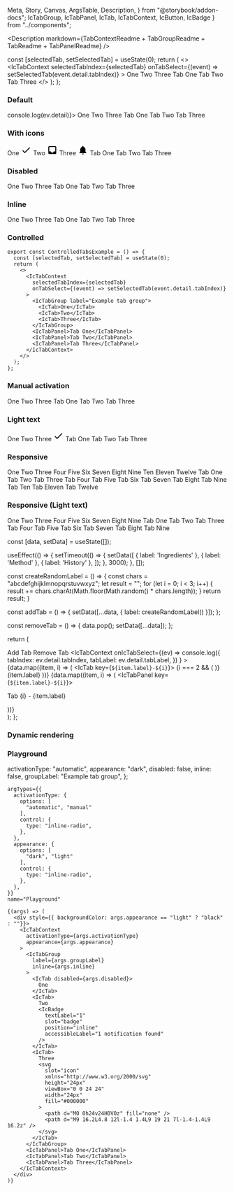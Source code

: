   Meta,
  Story,
  Canvas,
  ArgsTable,
  Description,
} from "@storybook/addon-docs";
  IcTabGroup,
  IcTabPanel,
  IcTab,
  IcTabContext,
  IcButton,
  IcBadge
} from "../components";

<Meta title="Tabs" component={IcTabContext} />

<Description
  markdown={TabContextReadme + TabGroupReadme + TabReadme + TabPanelReadme}
/>

  const [selectedTab, setSelectedTab] = useState(0);
  return (
    <>
      <IcTabContext
        selectedTabIndex={selectedTab}
        onTabSelect={(event) => setSelectedTab(event.detail.tabIndex)}
      >
        <IcTabGroup label="Example tab group">
          <IcTab>One</IcTab>
          <IcTab>Two</IcTab>
          <IcTab>Three</IcTab>
        </IcTabGroup>
        <IcTabPanel>Tab One</IcTabPanel>
        <IcTabPanel>Tab Two</IcTabPanel>
        <IcTabPanel>Tab Three</IcTabPanel>
      </IcTabContext>
    </>
  );
};

### Default

<Canvas>
  <Story name="Default">
    <IcTabContext onIcTabSelect={(ev) => console.log(ev.detail)}>
      <IcTabGroup label="Example tab group">
        <IcTab>One</IcTab>
        <IcTab>Two</IcTab>
        <IcTab>Three</IcTab>
      </IcTabGroup>
      <IcTabPanel>Tab One</IcTabPanel>
      <IcTabPanel>Tab Two</IcTabPanel>
      <IcTabPanel>Tab Three</IcTabPanel>
    </IcTabContext>
  </Story>
</Canvas>

### With icons

<Canvas>
  <Story name="With icons">
    <IcTabContext>
      <IcTabGroup label="Example tab group">
        <IcTab>
          One
          <svg
            slot="icon"
            xmlns="http://www.w3.org/2000/svg"
            height="24px"
            viewBox="0 0 24 24"
            width="24px"
            fill="#000000"
          >
            <path d="M0 0h24v24H0V0z" fill="none" />
            <path d="M9 16.2L4.8 12l-1.4 1.4L9 19 21 7l-1.4-1.4L9 16.2z" />
          </svg>
        </IcTab>
        <IcTab>
          Two
          <svg
            slot="icon"
            xmlns="http://www.w3.org/2000/svg"
            height="24px"
            viewBox="0 0 24 24"
            width="24px"
            fill="#000000"
          >
            <path d="M0 0h24v24H0V0z" fill="none" />
            <path d="M19 3H4.99c-1.11 0-1.98.89-1.98 2L3 19c0 1.1.88 2 1.99 2H19c1.1 0 2-.9 2-2V5c0-1.11-.9-2-2-2zm0 12h-4c0 1.66-1.35 3-3 3s-3-1.34-3-3H4.99V5H19v10z" />
          </svg>
        </IcTab>
        <IcTab>
          Three
          <svg
            slot="icon"
            xmlns="http://www.w3.org/2000/svg"
            height="24px"
            viewBox="0 0 24 24"
            width="24px"
            fill="#000000"
          >
            <path d="M12 22c1.1 0 2-.9 2-2h-4c0 1.1.89 2 2 2zm6-6v-5c0-3.07-1.64-5.64-4.5-6.32V4c0-.83-.67-1.5-1.5-1.5s-1.5.67-1.5 1.5v.68C7.63 5.36 6 7.92 6 11v5l-2 2v1h16v-1l-2-2z" />
          </svg>
        </IcTab>
      </IcTabGroup>
      <IcTabPanel>Tab One</IcTabPanel>
      <IcTabPanel>Tab Two</IcTabPanel>
      <IcTabPanel>Tab Three</IcTabPanel>
    </IcTabContext>
  </Story>
</Canvas>

### Disabled

<Canvas>
  <Story name="Disabled">
    <IcTabContext>
      <IcTabGroup label="Example tab group">
        <IcTab>One</IcTab>
        <IcTab disabled>Two</IcTab>
        <IcTab>Three</IcTab>
      </IcTabGroup>
      <IcTabPanel>Tab One</IcTabPanel>
      <IcTabPanel>Tab Two</IcTabPanel>
      <IcTabPanel>Tab Three</IcTabPanel>
    </IcTabContext>
  </Story>
</Canvas>

### Inline

<Canvas>
  <Story name="Inline">
    <IcTabContext>
      <IcTabGroup label="Example tab group" inline>
        <IcTab>One</IcTab>
        <IcTab>Two</IcTab>
        <IcTab>Three</IcTab>
      </IcTabGroup>
      <IcTabPanel>Tab One</IcTabPanel>
      <IcTabPanel>Tab Two</IcTabPanel>
      <IcTabPanel>Tab Three</IcTabPanel>
    </IcTabContext>
  </Story>
</Canvas>

### Controlled

```
export const ControlledTabsExample = () => {
  const [selectedTab, setSelectedTab] = useState(0);
  return (
    <>
      <IcTabContext
        selectedTabIndex={selectedTab}
        onTabSelect={(event) => setSelectedTab(event.detail.tabIndex)}
      >
        <IcTabGroup label="Example tab group">
          <IcTab>One</IcTab>
          <IcTab>Two</IcTab>
          <IcTab>Three</IcTab>
        </IcTabGroup>
        <IcTabPanel>Tab One</IcTabPanel>
        <IcTabPanel>Tab Two</IcTabPanel>
        <IcTabPanel>Tab Three</IcTabPanel>
      </IcTabContext>
    </>
  );
};
```

<Canvas>
  <Story name="Controlled">
    <ControlledTabsExample />
  </Story>
</Canvas>

### Manual activation

<Canvas>
  <Story name="Manual activation">
    <IcTabContext activationType="manual">
      <IcTabGroup label="Example tab group">
        <IcTab>One</IcTab>
        <IcTab>Two</IcTab>
        <IcTab>Three</IcTab>
      </IcTabGroup>
      <IcTabPanel>Tab One</IcTabPanel>
      <IcTabPanel>Tab Two</IcTabPanel>
      <IcTabPanel>Tab Three</IcTabPanel>
    </IcTabContext>
  </Story>
</Canvas>

### Light text

<Canvas>
  <Story name="Light text" parameters={{ backgrounds: { default: "dark" } }}>
    <IcTabContext appearance="light">
      <IcTabGroup label="Example tab group">
        <IcTab>One</IcTab>
        <IcTab>Two</IcTab>
        <IcTab>
          Three
          <svg
            slot="icon"
            xmlns="http://www.w3.org/2000/svg"
            height="24px"
            viewBox="0 0 24 24"
            width="24px"
            fill="#000000"
          >
            <path d="M0 0h24v24H0V0z" fill="none" />
            <path d="M9 16.2L4.8 12l-1.4 1.4L9 19 21 7l-1.4-1.4L9 16.2z" />
          </svg>
        </IcTab>
      </IcTabGroup>
      <IcTabPanel>Tab One</IcTabPanel>
      <IcTabPanel>Tab Two</IcTabPanel>
      <IcTabPanel>Tab Three</IcTabPanel>
    </IcTabContext>
  </Story>
</Canvas>

### Responsive

<Canvas>
  <Story name="Responsive">
    <IcTabContext>
      <IcTabGroup label="Example tab group">
        <IcTab>One</IcTab>
        <IcTab>Two</IcTab>
        <IcTab>Three</IcTab>
        <IcTab>Four</IcTab>
        <IcTab>Five</IcTab>
        <IcTab>Six</IcTab>
        <IcTab>Seven</IcTab>
        <IcTab>Eight</IcTab>
        <IcTab>Nine</IcTab>
        <IcTab>Ten</IcTab>
        <IcTab>Eleven</IcTab>
        <IcTab>Twelve</IcTab>
      </IcTabGroup>
      <IcTabPanel>Tab One</IcTabPanel>
      <IcTabPanel>Tab Two</IcTabPanel>
      <IcTabPanel>Tab Three</IcTabPanel>
      <IcTabPanel>Tab Four</IcTabPanel>
      <IcTabPanel>Tab Five</IcTabPanel>
      <IcTabPanel>Tab Six</IcTabPanel>
      <IcTabPanel>Tab Seven</IcTabPanel>
      <IcTabPanel>Tab Eight</IcTabPanel>
      <IcTabPanel>Tab Nine</IcTabPanel>
      <IcTabPanel>Tab Ten</IcTabPanel>
      <IcTabPanel>Tab Eleven</IcTabPanel>
      <IcTabPanel>Tab Twelve</IcTabPanel>
    </IcTabContext>
  </Story>
</Canvas>

### Responsive (Light text)

<Canvas>
  <Story
    name="Responsive (Light text)"
    parameters={{ backgrounds: { default: "dark" } }}
  >
    <IcTabContext appearance="light">
      <IcTabGroup label="Example tab group">
        <IcTab>One</IcTab>
        <IcTab>Two</IcTab>
        <IcTab>Three</IcTab>
        <IcTab>Four</IcTab>
        <IcTab>Five</IcTab>
        <IcTab>Six</IcTab>
        <IcTab>Seven</IcTab>
        <IcTab>Eight</IcTab>
        <IcTab>Nine</IcTab>
      </IcTabGroup>
      <IcTabPanel>Tab One</IcTabPanel>
      <IcTabPanel>Tab Two</IcTabPanel>
      <IcTabPanel>Tab Three</IcTabPanel>
      <IcTabPanel>Tab Four</IcTabPanel>
      <IcTabPanel>Tab Five</IcTabPanel>
      <IcTabPanel>Tab Six</IcTabPanel>
      <IcTabPanel>Tab Seven</IcTabPanel>
      <IcTabPanel>Tab Eight</IcTabPanel>
      <IcTabPanel>Tab Nine</IcTabPanel>
    </IcTabContext>
  </Story>
</Canvas>

  const [data, setData] = useState([]);

  useEffect(() => {
    setTimeout(() => {
      setData([
        { label: 'Ingredients' },
        { label: 'Method' },
        { label: 'History' },
      ]);
    }, 3000);
  }, []);

  const createRandomLabel = () => {
  const chars = "abcdefghijklmnopqrstuvwxyz";
  let result = "";
  for (let i = 0; i < 3; i++) {
    result += chars.charAt(Math.floor(Math.random() * chars.length));
  }
  return result;
}


  const addTab = () => {
    setData([...data, { label: createRandomLabel() }]);
  };

  const removeTab = () => {
    data.pop();
    setData([...data]);
  };

  return (
    <div className="wrapper">
      <IcButton onClick={addTab}>Add Tab</IcButton>
      <IcButton onClick={removeTab}>Remove Tab</IcButton>
      <IcTabContext
        onIcTabSelect={(ev) =>
          console.log({
            tabIndex: ev.detail.tabIndex,
            tabLabel: ev.detail.tabLabel,
          })
        }
      >
        <IcTabGroup label="Example tab group">
          {data.map((item, i) => (
            <IcTab key={`${item.label}-${i}`}>
              {i === 2 && (
                <SlottedSVG
                  slot="icon"
                  xmlns="http://www.w3.org/2000/svg"
                  height="24px"
                  viewBox="0 0 24 24"
                  width="24px"
                  fill="#000000"
                >
                  <path d="M9,21V22H7V21A2,2 0 0,1 5,19V4A2,2 0 0,1 7,2H17A2,2 0 0,1 19,4V19A2,2 0 0,1 17,21V22H15V21H9M7,4V9H17V4H7M7,19H17V11H7V19M8,12H10V15H8V12M8,6H10V8H8V6Z" />
                </SlottedSVG>
              )}
              {item.label}
            </IcTab>
          ))}
        </IcTabGroup>
        <span></span>
        {data.map((item, i) => (
          <IcTabPanel key={`${item.label}-${i}`}>
            <p>Tab {i} - {item.label}</p>
          </IcTabPanel>
        ))}
      </IcTabContext>
    </div>
  );
};

### Dynamic rendering

<Canvas>
  <Story name="Dynamic rendering">
    <DynamicRender />
  </Story>
</Canvas>

### Playground

  activationType: "automatic",
  appearance: "dark",
  disabled: false,
  inline: false,
  groupLabel: "Example tab group",
};

<Canvas>
  <Story
    args={defaultArgs}
   
    argTypes={{
      activationType: {
        options: [
          "automatic", "manual"
        ],
        control: {
          type: "inline-radio",
        },
      },
      appearance: {
        options: [
          "dark", "light"
        ],
        control: {
          type: "inline-radio",
        },
      },
    }}
    name="Playground"
  >
    {(args) => (
      <div style={{ backgroundColor: args.appearance == "light" ? "black" : ""}}>
        <IcTabContext
          activationType={args.activationType}
          appearance={args.appearance}
        >
          <IcTabGroup
            label={args.groupLabel}
            inline={args.inline}
          >
            <IcTab disabled={args.disabled}>
              One
            </IcTab>
            <IcTab>
              Two
              <IcBadge
                textLabel="1"
                slot="badge"
                position="inline"
                accessibleLabel="1 notification found"
              />
            </IcTab>
            <IcTab>
              Three
              <svg
                slot="icon"
                xmlns="http://www.w3.org/2000/svg"
                height="24px"
                viewBox="0 0 24 24"
                width="24px"
                fill="#000000"
              >
                <path d="M0 0h24v24H0V0z" fill="none" />
                <path d="M9 16.2L4.8 12l-1.4 1.4L9 19 21 7l-1.4-1.4L9 16.2z" />
              </svg>
            </IcTab>
          </IcTabGroup>
          <IcTabPanel>Tab One</IcTabPanel>
          <IcTabPanel>Tab Two</IcTabPanel>
          <IcTabPanel>Tab Three</IcTabPanel>
        </IcTabContext>
      </div>
    )}
  </Story>
</Canvas>
